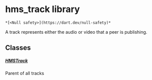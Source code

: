 # hms_track library

    *[<Null safety>](https://dart.dev/null-safety)*

<p>A track represents either the audio or video that a peer is publishing.</p>

## Classes

##### [HMSTrack](../model_hms_track/HMSTrack-class)

Parent of all tracks
